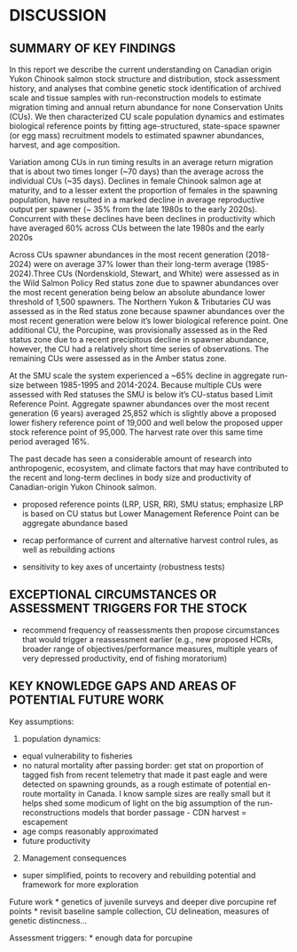 # DISCUSSION     {#sec:discussion}

## SUMMARY OF KEY FINDINGS 

In this report we describe the current understanding on Canadian origin Yukon Chinook salmon stock structure and distribution, stock assessment history, and analyses that combine genetic stock identification of archived scale and tissue samples with  run-reconstruction models to estimate migration timing and annual return abundance for none Conservation Units (CUs). We then characterized CU scale population dynamics and estimates biological reference points by fitting age-structured, state-space spawner (or egg mass) recruitment models to estimated spawner abundances, harvest, and age composition. 

Variation among CUs in run timing results in an average return migration that is about two times longer (~70 days) than the average across the individual CUs (~35 days). Declines in female Chinook salmon age at maturity, and to a lesser extent the proportion of females in the spawning population, have resulted in a marked decline in average reproductive output per spawner (~ 35% from the late 1980s to the early 2020s). Concurrent with these declines have been declines in productivity which have averaged 60% across CUs between the late 1980s and the early 2020s

Across CUs spawner abundances in the most recent generation (2018-2024) were on average 37% lower than their long-term average (1985-2024).Three CUs (Nordenskiold, Stewart, and White) were assessed as in the Wild Salmon Policy Red status zone due to spawner abundances over the most recent generation being below an absolute abundance lower threshold of 1,500 spawners. The Northern Yukon & Tributaries CU was assessed as in the Red status zone because spawner abundances over the most recent generation were below it's lower biological reference point. One additional CU, the Porcupine, was provisionally assessed as in the Red status zone due to a recent precipitous decline in spawner abundance, however, the CU had a relatively short time series of observations. The remaining CUs were assessed as in the Amber status zone. 

At the SMU scale the system experienced a ~65% decline in aggregate run-size between 1985-1995 and 2014-2024. Because multiple CUs were assessed with Red statuses the SMU is below it's CU-status based Limit Reference Point. Aggregate spawner abundances over the most recent generation (6 years) averaged 25,852 which is slightly above a proposed lower fishery reference point of 19,000 and well below the proposed upper stock reference point of 95,000. The harvest rate over this same time period averaged 16%. 

The past decade has seen a considerable amount of research into anthropogenic, ecosystem, and climate factors that may have contributed to the recent and long-term declines in body size and productivity of Canadian-origin Yukon Chinook salmon.



- proposed reference points (LRP, USR, RR), SMU status; emphasize LRP is based on CU status but Lower Management Reference Point can be aggregate abundance based 

- recap performance of current and alternative harvest control rules, as well as rebuilding actions

- sensitivity to key axes of uncertainty (robustness tests)

## EXCEPTIONAL CIRCUMSTANCES OR ASSESSMENT TRIGGERS FOR THE STOCK 
- recommend frequency of reassessments then propose circumstances that would trigger a reassessment earlier (e.g., new proposed HCRs, broader range of objectives/performance measures, multiple years of very depressed productivity, end of fishing moratorium) 


## KEY KNOWLEDGE GAPS AND AREAS OF POTENTIAL FUTURE WORK  
Key assumptions:

1. population dynamics:
  + equal vulnerability to fisheries
  + no natural mortality after passing border: get stat on proportion of tagged fish from recent telemetry that made it past eagle and were detected on spawning grounds, as a rough estimate of potential en-route mortality in Canada. I know sample sizes are really small but it helps shed some modicum of light on the big assumption of the run-reconstructions models that border passage - CDN harvest = escapement
  + age comps reasonably approximated
  + future productivity

2. Management consequences
  + super simplified, points to recovery and rebuilding potential and framework for more exploration


Future work
* genetics of juvenile surveys and deeper dive 
porcupine ref points
* revisit baseline sample collection, CU delineation, measures of genetic distincness...


Assessment triggers:
* enough data for porcupine
